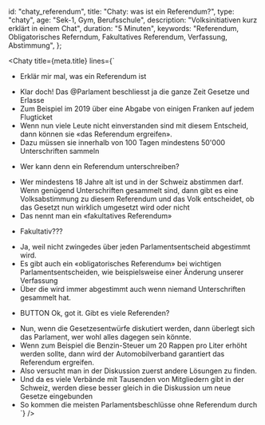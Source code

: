 
  id: "chaty_referendum",
  title: "Chaty: was ist ein Referendum?",
  type: "chaty",
  age: "Sek-1, Gym, Berufsschule",
  description: "Volksinitiativen kurz erklärt in einem Chat",
  duration: "5 Minuten",
  keywords:
    "Referendum, Obligatorisches Referndum, Fakultatives Referendum, Verfassung, Abstimmung",
};

<Chaty
  title={meta.title}
  lines={`
* Erklär mir mal, was ein Referendum ist
- Klar doch! Das @Parlament beschliesst ja die ganze Zeit Gesetze und Erlasse
- Zum Beispiel im 2019 über eine Abgabe von einigen Franken auf jedem Flugticket
- Wenn nun viele Leute nicht einverstanden sind mit diesem Entscheid, dann können sie «das Referendum ergreifen». 
- Dazu müssen sie innerhalb von 100 Tagen mindestens 50'000 Unterschriften sammeln
* Wer kann denn ein Referendum unterschreiben?
- Wer mindestens 18 Jahre alt ist und in der Schweiz abstimmen darf. Wenn genügend Unterschriften gesammelt sind, dann gibt es eine Volksabstimmung zu diesem Referendum und das Volk entscheidet, ob das Gesetzt nun wirklich umgesetzt wird oder nicht
- Das nennt man ein «fakultatives Referendum»
* Fakultativ???
- Ja, weil nicht zwingedes über jeden Parlamentsentscheid abgestimmt wird.
- Es gibt auch ein «obligatorisches Referendum» bei wichtigen Parlamentsentscheiden, wie beispielsweise einer Änderung unserer Verfassung
- Über die wird immer abgestimmt auch wenn niemand Unterschriften gesammelt hat.
* BUTTON Ok, got it. Gibt es viele Referenden?
- Nun, wenn die Gesetzesentwürfe diskutiert werden, dann überlegt sich das Parlament, wer wohl alles dagegen sein könnte. 
- Wenn zum Beispiel die Benzin-Steuer um 20 Rappen pro Liter erhöht werden sollte, dann wird der Automobilverband garantiert das Referendum ergreifen. 
- Also versucht man in der Diskussion zuerst andere Lösungen zu finden. 
- Und da es viele Verbände mit Tausenden von Mitgliedern gibt in der Schweiz, werden diese besser gleich in die Diskussion um neue Gesetze eingebunden
- So kommen die meisten Parlamentsbeschlüsse ohne Referendum durch
`}
/>
